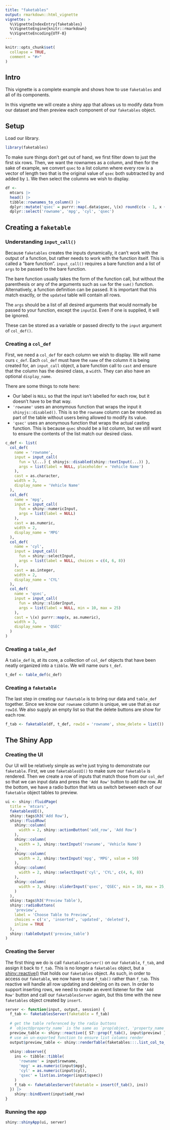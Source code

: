 ```yaml
---
title: "faketables"
output: rmarkdown::html_vignette
vignette: >
  %\VignetteIndexEntry{faketables}
  %\VignetteEngine{knitr::rmarkdown}
  %\VignetteEncoding{UTF-8}
---
```


```r
knitr::opts_chunk$set(
  collapse = TRUE,
  comment = "#>"
)
```

## Intro

This vignette is a complete example and shows how to use `faketables` and all of its components.

In this vignette we will create a shiny app that allows us to modify data from our dataset and then preview each component of our `faketables` object.

## Setup

Load our library.

```r
library(faketables)
```

To make sure things don't get out of hand, we first filter down to just the first six rows. Then, we want the rownames as a column, and then for the sake of example, we convert `qsec` to a list column where every row is a vector of length two that is the original value of `qsec` both subtracted by and added by `1`. We then select the columns we wish to display.

```r
df <-
  mtcars |>
  head() |>
  tibble::rownames_to_column() |>
  dplyr::mutate('qsec' = purrr::map(.data$qsec, \(x) round(c(x - 1, x + 1)))) |>
  dplyr::select('rowname', 'mpg', 'cyl', 'qsec')
```

## Creating a `faketable`

### Understanding `input_call()`

Because `faketables` creates the inputs dynamically, it can't work with the output of a function, but rather needs to work with the function itself. This is called a "bare function". `input_call()` requires a bare function and a list of `args` to be passed to the bare function.

The bare function usually takes the form of the function call, but without the parenthesis or any of the arguments such as `sum` for the `sum()` function. Alternatively, a function definition can be passed. It is important that this match exactly, or the `updated` table will contain all rows.

The `args` should be a list of all desired arguments that would normally be passed to your function, except the `inputId`. Even if one is supplied, it will be ignored.

These can be stored as a variable or passed directly to the `input` argument of `col_def()`.

### Creating a `col_def`

First, we need a `col_def` for each column we wish to display. We will name ours `c_def`. Each `col_def` must have the `name` of the column it is being created for, an `input_call` object, a bare function call to `cast` and ensure that the column has the desired class, a `width`. They can also have an optional `display_name`.

There are some things to note here:

- Our label is `NULL` so that the input isn't labelled for each row, but it doesn't have to be that way.
- `'rowname'` uses an anonymous function that wraps the input it `shinyjs::disabled()`. This is so the `rowname` column can be rendered as part of the table without users being allowed to modify its value.
- `'qsec'` uses an anonymous function that wraps the actual casting function. This is because `qsec` should be a list column, but we still want to ensure the contents of the list match our desired class.

```r
c_def <- list(
  col_def(
    name = 'rowname',
    input = input_call(
      fun = \(...) { shinyjs::disabled(shiny::textInput(...)) },
      args = list(label = NULL, placeholder = 'Vehicle Name')
    ),
    cast = as.character,
    width = 3,
    display_name = 'Vehicle Name'
  ),
  col_def(
    name = 'mpg',
    input = input_call(
      fun = shiny::numericInput,
      args = list(label = NULL)
    ),
    cast = as.numeric,
    width = 2,
    display_name = 'MPG'
  ),
  col_def(
    name = 'cyl',
    input = input_call(
      fun = shiny::selectInput,
      args = list(label = NULL, choices = c(4, 6, 8))
    ),
    cast = as.integer,
    width = 2,
    display_name = 'CYL'
  ),
  col_def(
    name = 'qsec',
    input = input_call(
      fun = shiny::sliderInput,
      args = list(label = NULL, min = 10, max = 25)
    ),
    cast = \(x) purrr::map(x, as.numeric),
    width = 3,
    display_name = 'QSEC'
  )
)
```

### Creating a `table_def`

A `table_def` is, at its core, a collection of `col_def` objects that have been neatly organized into a `tibble`. We will name ours `t_def`.

```r
t_def <- table_def(c_def)
```

### Creating a `faketable`

The last step in creating our `faketable` is to bring our data and `table_def` together. Since we know our `rowname` column is unique, we use that as our `rowId`. We also supply an empty list so that the delete buttons are show for each row.

```r
f_tab <- faketable(df, t_def, rowId = 'rowname', show_delete = list())
```

## The Shiny App

### Creating the UI

Our UI will be relatively simple as we're just trying to demonstrate our `faketable`. First, we use `faketablesUI()` to make sure our `faketable` is rendered. Then we create a row of inputs that match those from our `col_def` so that we can input data and press the `'Add Row'` button to add the row. At the bottom, we have a radio button that lets us switch between each of our `faketable` object tables to preview.

```r
ui <- shiny::fluidPage(
  title = 'mtcars',
  faketablesUI(),
  shiny::tags$h3('Add Row'),
  shiny::fluidRow(
    shiny::column(
      width = 2, shiny::actionButton('add_row', 'Add Row')
    ),
    shiny::column(
      width = 3, shiny::textInput('rowname', 'Vehicle Name')
    ),
    shiny::column(
      width = 2, shiny::textInput('mpg', 'MPG', value = 50)
    ),
    shiny::column(
      width = 2, shiny::selectInput('cyl', 'CYL', c(4, 6, 8))
    ),
    shiny::column(
      width = 3, shiny::sliderInput('qsec', 'QSEC', min = 10, max = 25, value = c(10, 25))
    )
  ),
  shiny::tags$h3('Preview Table'),
  shiny::radioButtons(
    'preview', 
    label = 'Choose Table to Preview', 
    choices = c('x', 'inserted', 'updated', 'deleted'),
    inline = TRUE
  ),
  shiny::tableOutput('preview_table')
)
```

### Creating the Server

The first thing we do is call `faketablesServer()` on our `faketable`, `f_tab`, and assign it back to `f_tab`. This is no longer a `faketables` object, but a [shiny::reactive()](https://shiny.posit.co/r/reference/shiny/latest/reactive.html) that holds our `faketables` object. As such, in order to access our `faketable`, we now have to use `f_tab()` rather than `f_tab`. This reactive will handle all row updating and deleting on its own. In order to support inserting rows, we need to create an event listener for the `'Add Row'` button and call our `faketablesServer` again, but this time with the new `faketables` object created by `insert`.


```r
server <- function(input, output, session) {
  f_tab <- faketablesServer(faketable = f_tab)
  
  # get the table referenced by the radio buttons
  # `object@property_name` is the same as `prop(object, 'property_name')`
  preview_table <- shiny::reactive({ S7::prop(f_tab(), input$preview) })
  # use an un-exported function to ensure list columns render
  output$preview_table <- shiny::renderTable(faketables:::.list_col_to_chr(preview_table()))
  
  shiny::observe({
    ins <- tibble::tibble(
      'rowname' = input$rowname,
      'mpg' = as.numeric(input$mpg),
      'cyl' = as.numeric(input$cyl),
      'qsec' = list(as.integer(input$qsec))
    )
    f_tab <- faketablesServer(faketable = insert(f_tab(), ins))
  }) |>
    shiny::bindEvent(input$add_row)
}
```

### Running the app

```r
shiny::shinyApp(ui, server)
```

